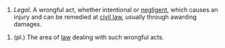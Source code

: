 #''Legal.''  A wrongful act, whether intentional or [[negligence|negligent]], which causes an injury and can be remedied at [[civil law]], usually through awarding damages.

#(pl.)  The area of [[law]] dealing with such wrongful acts.